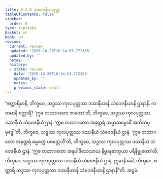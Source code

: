 ```yaml
---
title: 3.2.8 သံဝေဇနီယသုတ္တ
tableOfContents: false
sidebar:
  order: 8
type: tipitaka
basket: su
book: a4
review:
  current: review
  updated: '2025-10-20T16:14:53.772185'
  updated_by: ''
  notes: ''
  history:
  - state: review
    date: '2025-10-20T16:14:53.772185'
    updated_by: ''
    notes: ''
    previous_state: draft
---
```



<DynamicBreadcrumb />


<ReviewStatus review={frontmatter.review} showDetails={true} />

<HypothesisAnnotation frontmatter={frontmatter} />

<Division number="118" book="a4" e="ch" v="15" p="435">

<Paragraph number="774" book="a4">
“စတ္တာရိမာနိ, ဘိက္ခဝေ, သဒ္ဓဿ ကုလပုတ္တဿ ဒဿနီယာနိ သံဝေဇနီယာနိ ဌာနာနိ. ကတမာနိ စတ္တာရိ? ‘ဣဓ တထာဂတော ဇာတော’တိ, ဘိက္ခဝေ, သဒ္ဓဿ ကုလပုတ္တဿ ဒဿနီယံ သံဝေဇနီယံ ဌာနံ. ‘ဣဓ တထာဂတော အနုတ္တရံ သမ္မာသမ္ဗောဓိံ အဘိသမ္ဗုဒ္ဓေါ’တိ, ဘိက္ခဝေ, သဒ္ဓဿ ကုလပုတ္တဿ ဒဿနီယံ သံဝေဇနီယံ ဌာနံ. ‘ဣဓ တထာဂတော အနုတ္တရံ ဓမ္မစက္ကံ ပဝတ္တေသီ’တိ, ဘိက္ခဝေ, သဒ္ဓဿ ကုလပုတ္တဿ ဒဿနီယံ သံဝေဇနီယံ ဌာနံ. ‘ဣဓ တထာဂတော အနုပါဒိသေသာယ နိဗ္ဗာနဓာတုယာ ပရိနိဗ္ဗုတော’တိ, ဘိက္ခဝေ, သဒ္ဓဿ ကုလပုတ္တဿ ဒဿနီယံ သံဝေဇနီယံ ဌာနံ. ဣမာနိ ခေါ, ဘိက္ခဝေ, စတ္တာရိ သဒ္ဓဿ ကုလပုတ္တဿ ဒဿနီယာနိ သံဝေဇနီယာနိ ဌာနာနီ”တိ.

</Paragraph>
</Division>

<Paragraph number="775" type="center" book="a4">
အဋ္ဌမံ.
</Paragraph>